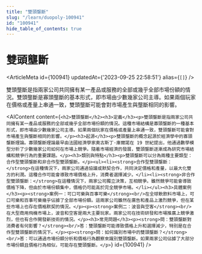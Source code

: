 ```yaml
---
title: "雙頭壟斷"
slug: "/learn/duopoly-100941"
id: "100941"
hide_table_of_contents: true
---
```



# 雙頭壟斷

<ArticleMeta id={100941} updatedAt={'2023-09-25 22:58:51'} alias={`[]`} />
<div className='border-solid border-b border-t-0 my-4 border-[var(--ifm-color-gray-300)]' />

雙頭壟斷是指兩家公司共同擁有某一產品或服務的全部或幾乎全部市場份額的情況。雙頭壟斷是寡頭壟斷的基本形式，即市場由少數幾家公司主導。如果兩個玩家在價格或產量上串通一致，雙頭壟斷可能會對市場產生與壟斷相同的影響。

<AIContent content={`<h2>雙頭壟斷</h2><h3>定義</h3><p>雙頭壟斷是指兩家公司共同擁有某一產品或服務的全部或幾乎全部市場份額的情況。這種市場結構是寡頭壟斷的一種基本形式，即市場由少數幾家公司主導。如果兩個玩家在價格或產量上串通一致，雙頭壟斷可能會對市場產生與壟斷相同的影響。</p><h3>起源</h3><p>雙頭壟斷的概念起源於經濟學中的寡頭壟斷理論。寡頭壟斷理論最早由法國經濟學家奧古斯丁·庫爾諾在 19 世紀提出，他通過數學模型分析了少數幾家公司如何在市場上競爭。隨着市場經濟的發展，雙頭壟斷逐漸成為研究市場結構和競爭行為的重要課題。</p><h3>類別與特點</h3><p>雙頭壟斷可以分為兩種主要類型：合作型雙頭壟斷和非合作型雙頭壟斷。</p><ul><li><strong>合作型雙頭壟斷：</strong>在這種情況下，兩家公司通過協議或默契合作，共同決定價格和產量，以最大化雙方的利潤。這種合作可能會導致市場價格上升，消費者選擇減少。</li><li><strong>非合作型雙頭壟斷：</strong>在這種情況下，兩家公司獨立決策，互相競爭。雖然競爭可能會導致價格下降，但由於市場份額集中，價格仍可能高於完全競爭市場。</li></ul><h3>具體案例</h3><p><strong>案例一：可口可樂與百事可樂</strong><br/>在全球軟飲料市場上，可口可樂和百事可樂幾乎佔據了全部市場份額。這兩家公司雖然在廣告和產品上激烈競爭，但在某些市場上也存在價格默契的情況。</p><p><strong>案例二：波音與空客</strong><br/>在大型商用飛機市場上，波音和空客是兩大主要玩家。兩家公司在技術研發和市場推廣上競爭激烈，但也有合作開發新技術的情況。</p><h3>常見問題</h3><p><strong>問：雙頭壟斷對消費者有何影響？</strong><br/>答：雙頭壟斷可能導致價格上升和選擇減少，特別是在合作型雙頭壟斷的情況下。</p><p><strong>問：如何識別市場中的雙頭壟斷？</strong><br/>答：可以通過市場份額分析和價格行為觀察來識別雙頭壟斷。如果兩家公司佔據了大部分市場份額且價格行為相似，可能存在雙頭壟斷。</p>`} id={100941} />

